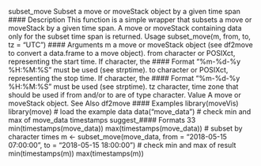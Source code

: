 subset_move Subset a move or moveStack object by a given time span
#### Description
This function is a simple wrapper that subsets a move or moveStack by a given time span. A move
or moveStack containing data only for the subset time span is returned.
Usage
subset_move(m, from, to, tz = "UTC")
#### Arguments 
m a move or moveStack object (see df2move to convert a data.frame to a move
object).
from character or POSIXct, representing the start time. If character, the #### Format "%m-%d-%y %H:%M:%S"
must be used (see strptime).
to character or POSIXct, representing the stop time. If character, the #### Format "%m-%d-%y %H:%M:%S"
must be used (see strptime).
tz character, time zone that should be used if from and/or to are of type character.
Value
A move or moveStack object.
See Also
df2move
#### Examples
library(moveVis)
library(move)
# load the example data
data("move_data")
# check min and max of move_data timestamps
suggest_#### Formats 33
min(timestamps(move_data))
max(timestamps(move_data))
# subset by character times
m <- subset_move(move_data, from = "2018-05-15 07:00:00", to = "2018-05-15 18:00:00")
# check min and max of result
min(timestamps(m))
max(timestamps(m))
